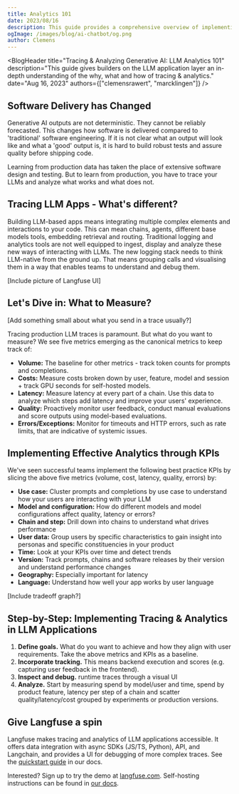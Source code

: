 ```yaml
---
title: Analytics 101
date: 2023/08/16
description: This guide provides a comprehensive overview of implementing and understanding tracing & analytics in LLM-based applications, with a focus on key metrics and an implementation of analytics.
ogImage: /images/blog/ai-chatbot/og.png
author: Clemens
---
```



<BlogHeader
  title="Tracing & Analyzing Generative AI: LLM Analytics 101"
  description="This guide gives builders on the LLM application layer an in-depth understanding of the why, what and how of tracing & analytics."
  date="Aug 16, 2023"
  authors={["clemensrawert", "marcklingen"]}
/>


## Software Delivery has Changed

Generative AI outputs are not deterministic. They cannot be reliably forecasted. This changes how software is delivered compared to 'traditional' software engineering. If it is not clear what an output will look like and what a 'good' output is, it is hard to build robust tests and assure quality before shipping code.

Learning from production data has taken the place of extensive software design and testing. But to learn from production, you have to trace your LLMs and analyze what works and what does not.


## Tracing LLM Apps - What's different? 

Building LLM-based apps means integrating multiple complex elements and interactions to your code. This can mean chains, agents, different base models tools, embedding retrieval and routing. Traditional logging and analytics tools are not well equipped to ingest, display and analyze these new ways of interacting with LLMs. The new logging stack needs to think LLM-native from the ground up. That means grouping calls and visualising them in a way that enables teams to understand and debug them. 

[Include picture of Langfuse UI]

## Let's Dive in: What to Measure?

[Add something small about what you send in a trace usually?]

Tracing production LLM traces is paramount. But what do you want to measure? We see five metrics emerging as the canonical metrics to keep track of:

- **Volume:** The baseline for other metrics - track token counts for prompts and completions.
- **Costs:** Measure costs broken down by user, feature, model and session + track GPU seconds for self-hosted models.
- **Latency:** Measure latency at every part of a chain. Use this data to analyze which steps add latency and improve your users' experience.
- **Quality:** Proactively monitor user feedback, conduct manual evaluations and score outputs using model-based evaluations.
- **Errors/Exceptions:** Monitor for timeouts and HTTP errors, such as rate limits, that are indicative of systemic issues.

## Implementing Effective Analytics through KPIs

We've seen successful teams implement the following best practice KPIs by slicing the above five metrics (volume, cost, latency, quality, errors) by:
- **Use case:** Cluster prompts and completions by use case to understand how your users are interacting with your LLM
- **Model and configuration:** How do different models and model configurations affect quality, latency or errors?
- **Chain and step:** Drill down into chains to understand what drives performance
- **User data:** Group users by specific characteristics to gain insight into personas and specific constituencies in your product
- **Time:** Look at your KPIs over time and detect trends
- **Version:** Track prompts, chains and software releases by their version and understand performance changes
- **Geography:** Especially important for latency
- **Language:** Understand how well your app works by user language

[Include tradeoff graph?]

## Step-by-Step: Implementing Tracing & Analytics in LLM Applications

1. **Define goals.** What do you want to achieve and how they align with user requirements. Take the above metrics and KPIs as a baseline.
2. **Incorporate tracking.** This means backend execution and scores (e.g. capturing user feedback in the frontend).
3. **Inspect and debug.** runtime traces through a visual UI
4. **Analyze.** Start by measuring spend by model/user and time, spend by product feature, latency per step of a chain and scatter quality/latency/cost grouped by experiments or production versions.

## Give Langfuse a spin

Langfuse makes tracing and analytics of LLM applications accessible. It offers data integration with async SDKs (JS/TS, Python), API, and Langchain, and provides a UI for debugging of more complex traces. See the [quickstart guide](https://langfuse.com/docs/get-started) in our docs.

Interested? Sign up to try the demo at [langfuse.com](http://langfuse.com). Self-hosting instructions can be found in [our docs](https://langfuse.com/docs/deployment/self-host).
